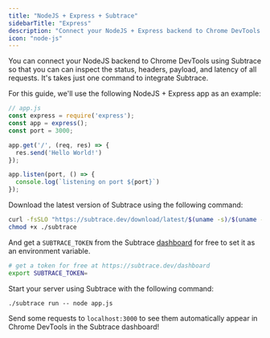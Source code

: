 ```yaml
---
title: "NodeJS + Express + Subtrace"
sidebarTitle: "Express"
description: "Connect your NodeJS + Express backend to Chrome DevTools using Subtrace"
icon: "node-js"
---
```


You can connect your NodeJS backend to Chrome DevTools using Subtrace so that
you can can inspect the status, headers, payload, and latency of all requests.
It's takes just one command to integrate Subtrace.

For this guide, we'll use the following NodeJS + Express app as an example:

```js
// app.js
const express = require('express');
const app = express();
const port = 3000;

app.get('/', (req, res) => {
  res.send('Hello World!')
});

app.listen(port, () => {
  console.log(`listening on port ${port}`)
});
```

Download the latest version of Subtrace using the following command:

```bash
curl -fsSLO "https://subtrace.dev/download/latest/$(uname -s)/$(uname -m)/subtrace"
chmod +x ./subtrace
```

And get a `SUBTRACE_TOKEN` from the Subtrace [dashboard](https://subtrace.dev/dashboard)
for free to set it as an environment variable.

```bash
# get a token for free at https://subtrace.dev/dashboard
export SUBTRACE_TOKEN=
```

Start your server using Subtrace with the following command:

```
./subtrace run -- node app.js
```

Send some requests to `localhost:3000` to see them automatically appear in
Chrome DevTools in the Subtrace dashboard!
